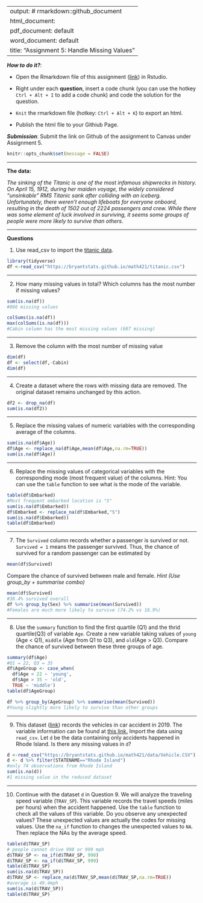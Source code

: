 
---
output: # rmarkdown::github_document
  html_document:
  pdf_document: default
  word_document: default
title: "Assignment 5: Handle Missing Values"
---

***How to do it?***: 

- Open the Rmarkdown file of this assignment ([link](fa2021_assignment5.Rmd)) in Rstudio. 

- Right under each **question**, insert  a code chunk (you can use the hotkey `Ctrl + Alt + I` to add a code chunk) and code the solution for the question. 

- `Knit` the rmarkdown file (hotkey: `Ctrl + Alt + K`) to export an html.  

-  Publish the html file to your Githiub Page. 

***Submission***: Submit the link on Github of the assignment to Canvas under Assignment 5. 

```r
knitr::opts_chunk$set(message = FALSE)
```

-------

**The data:** 

*The sinking of the Titanic is one of the most infamous shipwrecks in history.  On April 15, 1912, during her maiden voyage, the widely considered “unsinkable” RMS Titanic sank after colliding with an iceberg. Unfortunately, there weren’t enough lifeboats for everyone onboard, resulting in the death of 1502 out of 2224 passengers and crew.  While there was some element of luck involved in surviving, it seems some groups of people were more likely to survive than others.*

-------

**Questions**

1. Use read_csv to import the [titanic data](titanic.csv). 
```r
library(tidyverse)
df <-read_csv("https://bryantstats.github.io/math421/titanic.csv")
```

-------

2. How many missing values in total?  Which columns has the most number if missing values?

```r
sum(is.na(df))
#866 missing values

colSums(is.na(df))
max(colSums(is.na(df)))
#Cabin column has the most missing values (687 missing)
```

-------

3. Remove the column with the most number of missing value
```r
dim(df)
df <- select(df,-Cabin)
dim(df)
```

-------

4.  Create a dataset where the rows with missing data are removed. The original dataset remains unchanged by this action.
```r
df2 <- drop_na(df)
sum(is.na(df2))
```

-------

5.  Replace the missing values of numeric variables with the corresponding average of the columns.
```r
sum(is.na(df$Age))
df$Age <- replace_na(df$Age,mean(df$Age,na.rm=TRUE))
sum(is.na(df$Age))
```


-------

6.  Replace the missing values of categorical variables with the corresponding mode (most frequent value) of the columns. Hint:  You can use the `table` function to see what is the mode of the variable. 
```r
table(df$Embarked)
#Most frequent embarked location is "S"
sum(is.na(df$Embarked))
df$Embarked <- replace_na(df$Embarked,"S")
sum(is.na(df$Embarked))
table(df$Embarked)
```


-------

7.  The `Survived` column records whether a passenger is survived or not. `Survived = 1` means the passenger survived. Thus, the chance of survived for a random passenger can be estimated by

```r
mean(df$Survived)
```

Compare the chance of survived between male and female.  *Hint (Use group_by + summarise combo)*
```r
mean(df$Survived)
#38.4% survived overall
df %>% group_by(Sex) %>% summarise(mean(Survived))
#Females are much more likely to survive (74.2% vs 18.9%)
```


-------

8.  Use the `summary` function to find the first quartile (Q1) and the thrid quartile(Q3) of variable `Age`. Create a new variable taking values of `young` (Age < Q1), `middle` (Age from Q1 to Q3), and `old`(Age > Q3). Compare the chance of survived between these three groups of age. 
```r
summary(df$Age)
#Q1 = 22, Q3 = 35
df$AgeGroup <- case_when(
  df$Age < 22 ~ 'young',
  df$Age > 35 ~ 'old',
  TRUE ~ 'middle')
table(df$AgeGroup)

df %>% group_by(AgeGroup) %>% summarise(mean(Survived))
#Young slightly more likely to survive than other groups
```

-------

9.  This dataset ([link](data/Vehicle.CSV)) records the vehicles in car accident in 2019. The variable information can be found at [this link.](data/Fatality Analysis Reporting System (FARS) Analytical User’s Manual, 1975-2019.pdf) Import the data using `read_csv`. Let `d` be the data containing only accidents happened in Rhode Island.  Is there any missing values in `d`? 

```r
d <-read_csv("https://bryantstats.github.io/math421/data/Vehicle.CSV")
d <- d %>% filter(STATENAME=="Rhode Island")
#only 74 observations from Rhode Island
sum(is.na(d))
#1 missing value in the reduced dataset
```

-------

10. Continue with the dataset `d` in Question 9. We will analyze the traveling speed variable (`TRAV_SP`). This variable records the travel speeds (miles per hours) when the accident happened. Use the `table` function to check all the values of this variable.  Do you observe any unexpected values?  These unexpected values are actually the codes for missing values.  Use the `na_if` function to changes the unexpected values to `NA`.  Then replace the NAs by the average speed. 
```r
table(d$TRAV_SP)
# people cannot drive 998 or 999 mph
d$TRAV_SP <- na_if(d$TRAV_SP, 998)
d$TRAV_SP <- na_if(d$TRAV_SP, 999)
table(d$TRAV_SP)
sum(is.na(d$TRAV_SP))
d$TRAV_SP <- replace_na(d$TRAV_SP,mean(d$TRAV_SP,na.rm=TRUE))
#average is 49.4mph
sum(is.na(d$TRAV_SP))
table(d$TRAV_SP)
```

